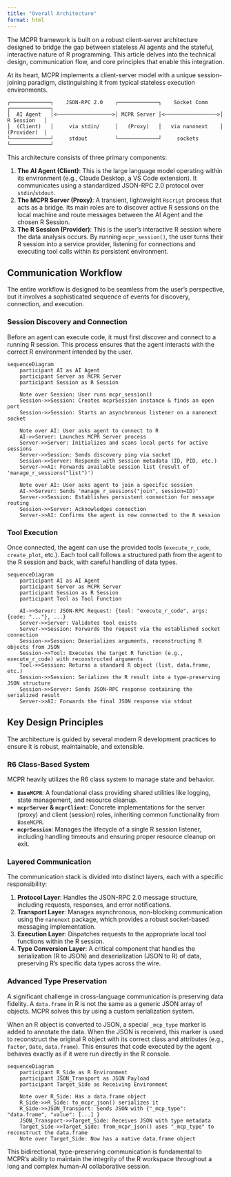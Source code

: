 ```yaml
---
title: "Overall Architecture"
format: html
---
```


The MCPR framework is built on a robust client-server architecture designed to bridge the gap between stateless AI agents and the stateful, interactive nature of R programming. This article delves into the technical design, communication flow, and core principles that enable this integration.

At its heart, MCPR implements a client-server model with a unique session-joining paradigm, distinguishing it from typical stateless execution environments.

```
┌─────────────┐    JSON-RPC 2.0    ┌─────────────┐    Socket Comm    ┌─────────────┐
│  AI Agent   │<──────────────────>│ MCPR Server │<─────────────────>│ R Session   │
│  (Client)   │     via stdin/     │   (Proxy)   │   via nanonext    │ (Provider)  │
└─────────────┘     stdout         └─────────────┘     sockets       └─────────────┘
```

This architecture consists of three primary components:

1.  **The AI Agent (Client)**: This is the large language model operating within its environment (e.g., Claude Desktop, a VS Code extension). It communicates using a standardized JSON-RPC 2.0 protocol over `stdin`/`stdout`.
2.  **The MCPR Server (Proxy)**: A transient, lightweight `Rscript` process that acts as a bridge. Its main roles are to discover active R sessions on the local machine and route messages between the AI Agent and the chosen R Session.
3.  **The R Session (Provider)**: This is the user's interactive R session where the data analysis occurs. By running `mcpr_session()`, the user turns their R session into a service provider, listening for connections and executing tool calls within its persistent environment.

## Communication Workflow

The entire workflow is designed to be seamless from the user's perspective, but it involves a sophisticated sequence of events for discovery, connection, and execution.

### Session Discovery and Connection

Before an agent can execute code, it must first discover and connect to a running R session. This process ensures that the agent interacts with the correct R environment intended by the user.

```mermaid
sequenceDiagram
    participant AI as AI Agent
    participant Server as MCPR Server
    participant Session as R Session
    
    Note over Session: User runs mcpr_session()
    Session->>Session: Creates mcprSession instance & finds an open port
    Session->>Session: Starts an asynchronous listener on a nanonext socket
    
    Note over AI: User asks agent to connect to R
    AI->>Server: Launches MCPR Server process
    Server->>Server: Initializes and scans local ports for active sessions
    Server->>Session: Sends discovery ping via socket
    Session->>Server: Responds with session metadata (ID, PID, etc.)
    Server->>AI: Forwards available session list (result of 'manage_r_sessions("list")')
    
    Note over AI: User asks agent to join a specific session
    AI->>Server: Sends 'manage_r_sessions("join", session=ID)'
    Server->>Session: Establishes persistent connection for message routing
    Session->>Server: Acknowledges connection
    Server->>AI: Confirms the agent is now connected to the R session
```

### Tool Execution

Once connected, the agent can use the provided tools (`execute_r_code`, `create_plot`, etc.). Each tool call follows a structured path from the agent to the R session and back, with careful handling of data types.

```mermaid
sequenceDiagram
    participant AI as AI Agent
    participant Server as MCPR Server
    participant Session as R Session
    participant Tool as Tool Function
    
    AI->>Server: JSON-RPC Request: {tool: "execute_r_code", args: {code: "..."}, ...}
    Server->>Server: Validates tool exists
    Server->>Session: Forwards the request via the established socket connection
    Session->>Session: Deserializes arguments, reconstructing R objects from JSON
    Session->>Tool: Executes the target R function (e.g., execute_r_code) with reconstructed arguments
    Tool->>Session: Returns a standard R object (list, data.frame, etc.)
    Session->>Session: Serializes the R result into a type-preserving JSON structure
    Session->>Server: Sends JSON-RPC response containing the serialized result
    Server->>AI: Forwards the final JSON response via stdout
```

## Key Design Principles

The architecture is guided by several modern R development practices to ensure it is robust, maintainable, and extensible.

### R6 Class-Based System

MCPR heavily utilizes the R6 class system to manage state and behavior.

-   **`BaseMCPR`**: A foundational class providing shared utilities like logging, state management, and resource cleanup.
-   **`mcprServer` & `mcprClient`**: Concrete implementations for the server (proxy) and client (session) roles, inheriting common functionality from `BaseMCPR`.
-   **`mcprSession`**: Manages the lifecycle of a single R session listener, including handling timeouts and ensuring proper resource cleanup on exit.

### Layered Communication

The communication stack is divided into distinct layers, each with a specific responsibility:

1.  **Protocol Layer**: Handles the JSON-RPC 2.0 message structure, including requests, responses, and error notifications.
2.  **Transport Layer**: Manages asynchronous, non-blocking communication using the `nanonext` package, which provides a robust socket-based messaging implementation.
3.  **Execution Layer**: Dispatches requests to the appropriate local tool functions within the R session.
4.  **Type Conversion Layer**: A critical component that handles the serialization (R to JSON) and deserialization (JSON to R) of data, preserving R's specific data types across the wire.

### Advanced Type Preservation

A significant challenge in cross-language communication is preserving data fidelity. A `data.frame` in R is not the same as a generic JSON array of objects. MCPR solves this by using a custom serialization system.

When an R object is converted to JSON, a special `_mcp_type` marker is added to annotate the data. When the JSON is received, this marker is used to reconstruct the original R object with its correct class and attributes (e.g., `factor`, `Date`, `data.frame`). This ensures that code executed by the agent behaves exactly as if it were run directly in the R console.

```mermaid
sequenceDiagram
    participant R_Side as R Environment
    participant JSON_Transport as JSON Payload
    participant Target_Side as Receiving Environment
    
    Note over R_Side: Has a data.frame object
    R_Side->>R_Side: to_mcpr_json() serializes it
    R_Side->>JSON_Transport: Sends JSON with {"_mcp_type": "data.frame", "value": [...] }
    JSON_Transport->>Target_Side: Receives JSON with type metadata
    Target_Side->>Target_Side: from_mcpr_json() uses "_mcp_type" to reconstruct the data.frame
    Note over Target_Side: Now has a native data.frame object
```

This bidirectional, type-preserving communication is fundamental to MCPR's ability to maintain the integrity of the R workspace throughout a long and complex human-AI collaborative session.